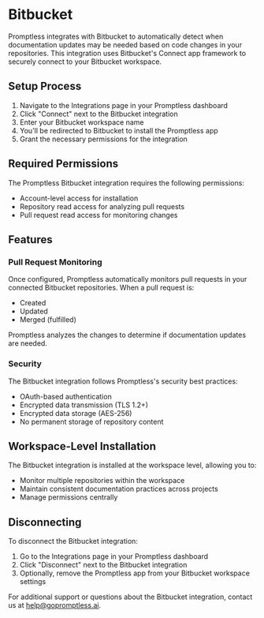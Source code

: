 # Bitbucket

Promptless integrates with Bitbucket to automatically detect when documentation updates may be needed based on code changes in your repositories. This integration uses Bitbucket's Connect app framework to securely connect to your Bitbucket workspace.

## Setup Process

1. Navigate to the Integrations page in your Promptless dashboard
2. Click "Connect" next to the Bitbucket integration
3. Enter your Bitbucket workspace name
4. You'll be redirected to Bitbucket to install the Promptless app
5. Grant the necessary permissions for the integration

## Required Permissions

The Promptless Bitbucket integration requires the following permissions:
- Account-level access for installation
- Repository read access for analyzing pull requests
- Pull request read access for monitoring changes

## Features

### Pull Request Monitoring

Once configured, Promptless automatically monitors pull requests in your connected Bitbucket repositories. When a pull request is:
- Created
- Updated
- Merged (fulfilled)

Promptless analyzes the changes to determine if documentation updates are needed.

### Security

The Bitbucket integration follows Promptless's security best practices:
- OAuth-based authentication
- Encrypted data transmission (TLS 1.2+)
- Encrypted data storage (AES-256)
- No permanent storage of repository content

## Workspace-Level Installation

The Bitbucket integration is installed at the workspace level, allowing you to:
- Monitor multiple repositories within the workspace
- Maintain consistent documentation practices across projects
- Manage permissions centrally

## Disconnecting

To disconnect the Bitbucket integration:
1. Go to the Integrations page in your Promptless dashboard
2. Click "Disconnect" next to the Bitbucket integration
3. Optionally, remove the Promptless app from your Bitbucket workspace settings

For additional support or questions about the Bitbucket integration, contact us at help@gopromptless.ai.